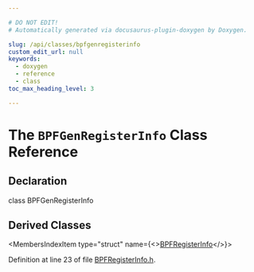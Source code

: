 ```yaml
---

# DO NOT EDIT!
# Automatically generated via docusaurus-plugin-doxygen by Doxygen.

slug: /api/classes/bpfgenregisterinfo
custom_edit_url: null
keywords:
  - doxygen
  - reference
  - class
toc_max_heading_level: 3

---
```





# The `BPFGenRegisterInfo` Class Reference

<DoxygenPage pluginConfig={pluginConfig}>



## Declaration

<CodeBlock>class BPFGenRegisterInfo</CodeBlock>

## Derived Classes

<MembersIndex>

<MembersIndexItem
  type="struct"
  name={<><a href="/docs/api/structs/llvm/bpfregisterinfo">BPFRegisterInfo</a></>}>
</MembersIndexItem>

</MembersIndex>


Definition at line 23 of file <a href="/docs/api/files/lib/lib/target/lib/target/bpf/bpfregisterinfo-h">BPFRegisterInfo.h</a>.

</DoxygenPage>
